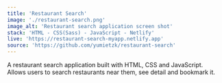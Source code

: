 ```yaml
---
title: 'Restaurant Search'
image: './restaurant-search.png'
image_alt: 'Restaurant search application screen shot'
stack: 'HTML - CSS(Sass) - JavaScript - Netlify'
live: 'https://restaurant-search-myapp.netlify.app'
source: 'https://github.com/yumietzk/restaurant-search'
---
```


A restaurant search application built with HTML, CSS and JavaScript. Allows users to search restaurants near them, see detail and bookmark it.
